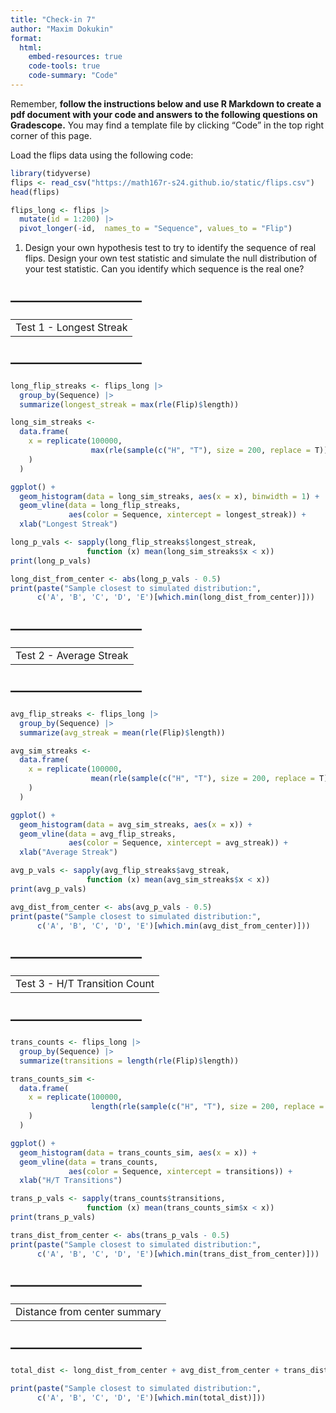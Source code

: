 ```yaml
---
title: "Check-in 7"
author: "Maxim Dokukin"
format: 
  html:
    embed-resources: true
    code-tools: true
    code-summary: "Code"
---
```


Remember, **follow the instructions below and use R Markdown to create a pdf document with your code and answers to the following questions on Gradescope.** You may find a template file by clicking "Code" in the top right corner of this page.

Load the flips data using the following code:

```r
library(tidyverse)
flips <- read_csv("https://math167r-s24.github.io/static/flips.csv")
head(flips)

flips_long <- flips |>
  mutate(id = 1:200) |>
  pivot_longer(-id,  names_to = "Sequence", values_to = "Flip")
```

1. Design your own hypothesis test to try to identify the sequence of real flips. Design your own test statistic and simulate the null distribution of your test statistic. Can you identify which sequence is the real one?


------------------------------
------------------------------
------------------------------
Test 1 - Longest Streak
------------------------------
------------------------------
------------------------------
```r
long_flip_streaks <- flips_long |>
  group_by(Sequence) |>
  summarize(longest_streak = max(rle(Flip)$length))

long_sim_streaks <- 
  data.frame(
    x = replicate(100000, 
                  max(rle(sample(c("H", "T"), size = 200, replace = T))$length)
    )
  )

ggplot() +
  geom_histogram(data = long_sim_streaks, aes(x = x), binwidth = 1) +
  geom_vline(data = long_flip_streaks,
             aes(color = Sequence, xintercept = longest_streak)) +
  xlab("Longest Streak")

long_p_vals <- sapply(long_flip_streaks$longest_streak,
                 function (x) mean(long_sim_streaks$x < x))
print(long_p_vals)

long_dist_from_center <- abs(long_p_vals - 0.5)
print(paste("Sample closest to simulated distribution:", 
      c('A', 'B', 'C', 'D', 'E')[which.min(long_dist_from_center)]))
```
------------------------------
------------------------------
------------------------------
Test 2 - Average Streak
------------------------------
------------------------------
------------------------------



```r
avg_flip_streaks <- flips_long |>
  group_by(Sequence) |>
  summarize(avg_streak = mean(rle(Flip)$length))

avg_sim_streaks <- 
  data.frame(
    x = replicate(100000, 
                  mean(rle(sample(c("H", "T"), size = 200, replace = T))$length)
    )
  )

ggplot() +
  geom_histogram(data = avg_sim_streaks, aes(x = x)) +
  geom_vline(data = avg_flip_streaks,
             aes(color = Sequence, xintercept = avg_streak)) +
  xlab("Average Streak")

avg_p_vals <- sapply(avg_flip_streaks$avg_streak,
                 function (x) mean(avg_sim_streaks$x < x))
print(avg_p_vals)

avg_dist_from_center <- abs(avg_p_vals - 0.5)
print(paste("Sample closest to simulated distribution:", 
      c('A', 'B', 'C', 'D', 'E')[which.min(avg_dist_from_center)]))
```



------------------------------
------------------------------
------------------------------
Test 3 - H/T Transition Count
------------------------------
------------------------------
------------------------------
```r
trans_counts <- flips_long |>
  group_by(Sequence) |>
  summarize(transitions = length(rle(Flip)$length))

trans_counts_sim <- 
  data.frame(
    x = replicate(100000, 
                  length(rle(sample(c("H", "T"), size = 200, replace = T))$length)
    )
  )

ggplot() +
  geom_histogram(data = trans_counts_sim, aes(x = x)) +
  geom_vline(data = trans_counts,
             aes(color = Sequence, xintercept = transitions)) +
  xlab("H/T Transitions")

trans_p_vals <- sapply(trans_counts$transitions,
                 function (x) mean(trans_counts_sim$x < x))
print(trans_p_vals)

trans_dist_from_center <- abs(trans_p_vals - 0.5)
print(paste("Sample closest to simulated distribution:", 
      c('A', 'B', 'C', 'D', 'E')[which.min(trans_dist_from_center)]))
```


------------------------------
------------------------------
------------------------------
Distance from center summary
------------------------------
------------------------------
------------------------------
```r
total_dist <- long_dist_from_center + avg_dist_from_center + trans_dist_from_center

print(paste("Sample closest to simulated distribution:", 
      c('A', 'B', 'C', 'D', 'E')[which.min(total_dist)]))
```

